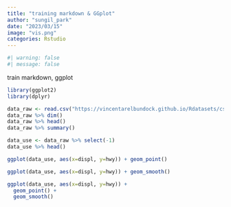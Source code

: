 ```yaml
---
title: "training markdown & GGplot"
author: "sungil_park"
date: "2023/03/15"
image: "vis.png"
categories: Rstudio
---
```


```r
#| warning: false
#| message: false
```

train markdown, ggplot

```r
library(ggplot2)
library(dplyr)
```

```r
data_raw <- read.csv("https://vincentarelbundock.github.io/Rdatasets/csv/ggplot2/mpg.csv")
data_raw %>% dim()
data_raw %>% head()
data_raw %>% summary()
```

```r
data_use <- data_raw %>% select(-1)
data_use %>% head()
```

```r
ggplot(data_use, aes(x=displ, y=hwy)) + geom_point()
```

```r
ggplot(data_use, aes(x=displ, y=hwy)) + geom_smooth()
```

```r
ggplot(data_use, aes(x=displ, y=hwy)) + 
  geom_point() +
  geom_smooth()
```
